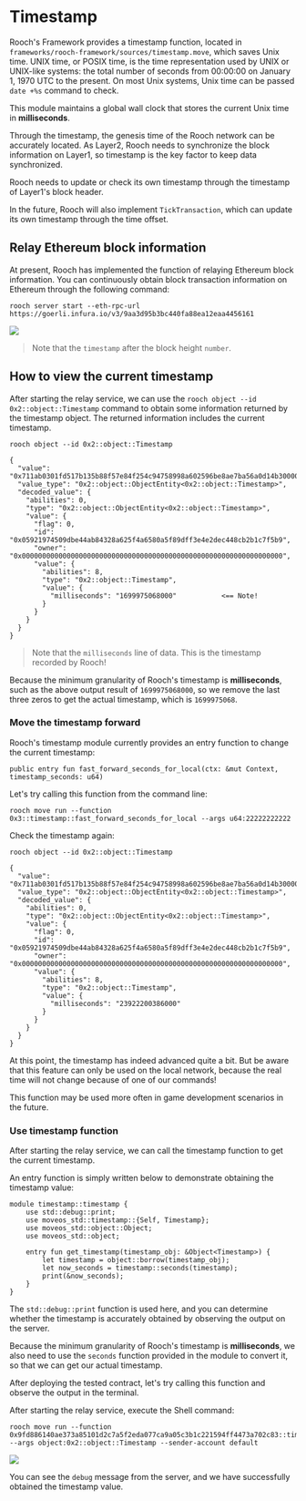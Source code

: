 # Timestamp

Rooch's Framework provides a timestamp function, located in `frameworks/rooch-framework/sources/timestamp.move`, which saves Unix time. UNIX time, or POSIX time, is the time representation used by UNIX or UNIX-like systems: the total number of seconds from 00:00:00 on January 1, 1970 UTC to the present. On most Unix systems, Unix time can be passed `date +%s` command to check.

This module maintains a global wall clock that stores the current Unix time in **milliseconds**.

Through the timestamp, the genesis time of the Rooch network can be accurately located. As Layer2, Rooch needs to synchronize the block information on Layer1, so timestamp is the key factor to keep data synchronized.

Rooch needs to update or check its own timestamp through the timestamp of Layer1's block header.

In the future, Rooch will also implement `TickTransaction`, which can update its own timestamp through the time offset.

## Relay Ethereum block information

At present, Rooch has implemented the function of relaying Ethereum block information. You can continuously obtain block transaction information on Ethereum through the following command:

```shell
rooch server start --eth-rpc-url https://goerli.infura.io/v3/9aa3d95b3bc440fa88ea12eaa4456161
```

![](/docs/relayer-get.png)

> Note that the `timestamp` after the block height `number`.

## How to view the current timestamp

After starting the relay service, we can use the `rooch object --id 0x2::object::Timestamp` command to obtain some information returned by the timestamp object. The returned information includes the current timestamp.

```shell
rooch object --id 0x2::object::Timestamp

{
  "value": "0x711ab0301fd517b135b88f57e84f254c94758998a602596be8ae7ba56a0d14b300000000000000000000000000000000000000000000000000000000000000000060f968ce8b010000",
  "value_type": "0x2::object::ObjectEntity<0x2::object::Timestamp>",
  "decoded_value": {
    "abilities": 0,
    "type": "0x2::object::ObjectEntity<0x2::object::Timestamp>",
    "value": {
      "flag": 0,
      "id": "0x05921974509dbe44ab84328a625f4a6580a5f89dff3e4e2dec448cb2b1c7f5b9",
      "owner": "0x0000000000000000000000000000000000000000000000000000000000000000",
      "value": {
        "abilities": 8,
        "type": "0x2::object::Timestamp",
        "value": {
          "milliseconds": "1699975068000"           <== Note!
        }
      }
    }
  }
}
```

> Note that the `milliseconds` line of data. This is the timestamp recorded by Rooch!

Because the minimum granularity of Rooch's timestamp is **milliseconds**, such as the above output result of `1699975068000`, so we remove the last three zeros to get the actual timestamp, which is `1699975068`.

### Move the timestamp forward

Rooch's timestamp module currently provides an entry function to change the current timestamp:

```move
public entry fun fast_forward_seconds_for_local(ctx: &mut Context, timestamp_seconds: u64)
```

Let's try calling this function from the command line:

```shell
rooch move run --function 0x3::timestamp::fast_forward_seconds_for_local --args u64:22222222222
```

Check the timestamp again:

```shell
rooch object --id 0x2::object::Timestamp

{
  "value": "0x711ab0301fd517b135b88f57e84f254c94758998a602596be8ae7ba56a0d14b3000000000000000000000000000000000000000000000000000000000000000000d09941d2c1150000",
  "value_type": "0x2::object::ObjectEntity<0x2::object::Timestamp>",
  "decoded_value": {
    "abilities": 0,
    "type": "0x2::object::ObjectEntity<0x2::object::Timestamp>",
    "value": {
      "flag": 0,
      "id": "0x05921974509dbe44ab84328a625f4a6580a5f89dff3e4e2dec448cb2b1c7f5b9",
      "owner": "0x0000000000000000000000000000000000000000000000000000000000000000",
      "value": {
        "abilities": 8,
        "type": "0x2::object::Timestamp",
        "value": {
          "milliseconds": "23922200386000"
        }
      }
    }
  }
}
```

At this point, the timestamp has indeed advanced quite a bit. But be aware that this feature can only be used on the local network, because the real time will not change because of one of our commands!

This function may be used more often in game development scenarios in the future.

### Use timestamp function

After starting the relay service, we can call the timestamp function to get the current timestamp.

An entry function is simply written below to demonstrate obtaining the timestamp value:

```move
module timestamp::timestamp {
    use std::debug::print;
    use moveos_std::timestamp::{Self, Timestamp};
    use moveos_std::object::Object;
    use moveos_std::object;

    entry fun get_timestamp(timestamp_obj: &Object<Timestamp>) {
        let timestamp = object::borrow(timestamp_obj);
        let now_seconds = timestamp::seconds(timestamp);
        print(&now_seconds);
    }
}
```

The `std::debug::print` function is used here, and you can determine whether the timestamp is accurately obtained by observing the output on the server.

Because the minimum granularity of Rooch's timestamp is **milliseconds**, we also need to use the `seconds` function provided in the module to convert it, so that we can get our actual timestamp.

After deploying the tested contract, let's try calling this function and observe the output in the terminal.

After starting the relay service, execute the Shell command:

```shell
rooch move run --function 0x9fd886140ae373a85101d2c7a5f2eda077ca9a05c3b1c221594ff4473a702c83::timestamp::get_timestamp --args object:0x2::object::Timestamp --sender-account default
```

![](/docs/timestamp-obtain.png)

You can see the `debug` message from the server, and we have successfully obtained the timestamp value.
